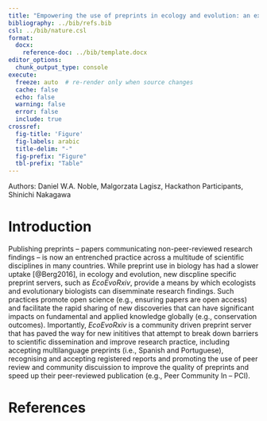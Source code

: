 ```yaml
---
title: "Empowering the use of preprints in ecology and evolution: an exploration of the first 1000 *EcoEvoRxiv* preprints"
bibliography: ../bib/refs.bib
csl: ../bib/nature.csl
format:
  docx:
    reference-doc: ../bib/template.docx
editor_options: 
  chunk_output_type: console
execute:
  freeze: auto  # re-render only when source changes
  cache: false
  echo: false
  warning: false
  error: false
  include: true
crossref:
  fig-title: 'Figure'
  fig-labels: arabic
  title-delim: "-"
  fig-prefix: "Figure"
  tbl-prefix: "Table"
---
```


Authors: Daniel W.A. Noble, Malgorzata Lagisz, Hackathon Participants, Shinichi Nakagawa

# Introduction

Publishing preprints -- papers communicating non-peer-reviewed research findings -- is now an entrenched practice across a multitude of scientific disciplines in many countries. While preprint use in biology has had a slower uptake [@Berg2016], in ecology and evolution, new discpline specific preprint servers, such as *EcoEvoRxiv*, provide a means by which ecologists and evolutionary biologists can disemminate research findings. Such practices promote open science (e.g., ensuring papers are open access) and facilitate the rapid sharing of new discoveries that can have significant impacts on fundamental and applied knowledge globally (e.g., conservation outcomes). Importantly, *EcoEvoRxiv* is a community driven preprint server that has paved the way for new inititives that attempt to break down barriers to scientific dissemination and improve research practice, including accepting multilanguage preprints (i.e., Spanish and Portuguese), recognising and accepting registered reports and promoting the use of peer review and community discuission to improve the quality of preprints and speed up their peer-reviewed publication (e.g., Peer Community In -- PCI). 

# References
